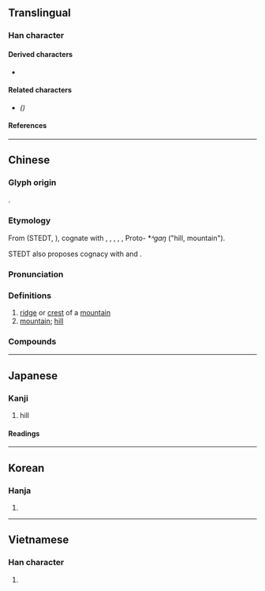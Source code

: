 {{also|𫝍|冈}}
{{character info}}
==Translingual==

===Han character===
{{Han char|rn=46|rad=山|as=05|sn=8|four=77220|canj=BTU|ids=⿵冂⿱䒑山}}

====Derived characters====
* {{l|mul|[[剛]]([[刚]]), [[鋼]]([[钢]]), [[崗]]([[岗]]), [[罁]], [[綱]]([[纲]]), [[掆]]([[㧏]]), [[棡]]([[㭎]]), [[犅]], [[碙]], [[堈]]}}

====Related characters====
* {{l|mul|[[冈]]}} ''({{w|Simplified Chinese}})''

====References====
{{Han ref|kx=0308.390|dkj=07962|dj=0608.250|hdz=10100.140|uh=5CA1}}

----

==Chinese==
{{zh-forms|s=冈|alt=崗}}

===Glyph origin===
{{Han etym}}
{{Han compound|网|山|t2=mountain|ls=psc|c1=p|c2=s}}.

===Etymology===
From {{inh|zh|sit-pro|*s-gaŋ||hill, ridge, mountain}} (STEDT, {{zh-ref|Schuessler, 2007}}), cognate with {{cog|bo|སྒང༌||ridge; mound}}, {{cog|my|ခင်||ridge}}, {{cog|my|အခေါင်|အ'''ခေါင်'''|summit}}, {{cog|lhu|qhɔ³³||mountain}}, {{cog|suv|gɹaŋ³³||mountain}}, Proto-{{w|Tamangic languages|Tamangic}} *''ᴬgaŋ'' ("hill, mountain").

STEDT also proposes cognacy with {{och-l|[[京]]|artificial mound, capital}} and {{och-l|[[鯨]]|whale}}.

===Pronunciation===
{{zh-pron
|m=gāng,gǎng
|c=gong1
|h=pfs=kông
|mn=kong/qz,xm,zz:kang
|mn-t=gang1/geng1
|mn-t_note=geng1 - used in {{zh-l|*黃岡}}
|w=1kaan
|mc=y
|oc=y
|cat=n
}}

===Definitions===
{{zh-hanzi}}

# [[ridge]] or [[crest]] of a [[mountain]]
# [[mountain]]; [[hill]]

===Compounds===
{{zh-der|奧勒岡州|山岡|岡岑|岡巒|岡渡拉|岡連嶺屬|岡陵|崑岡|梵蒂岡|瀧岡|臥龍岡|雲岡|雲岡石窟|靜岡|高岡|高岡兒|鶴岡|黃花岡|黃岡|岡比亞}}

----

==Japanese==

===Kanji===
{{ja-kanji|grade=|rs=山05}}

# hill

====Readings====
{{ja-readings
|goon=こう<かう
|kanon=こう<かう
|kun=おか-<をか-
}}

----

==Korean==

===Hanja===
{{ko-hanja|hangeul=강|rv=gang|mr=kang}}

# {{rfdef|ko|sort=山05}}

----

==Vietnamese==

===Han character===
{{vi-hantu|[[cương]]|rs=山05}}

# {{rfdef|vi|sort=山05}}